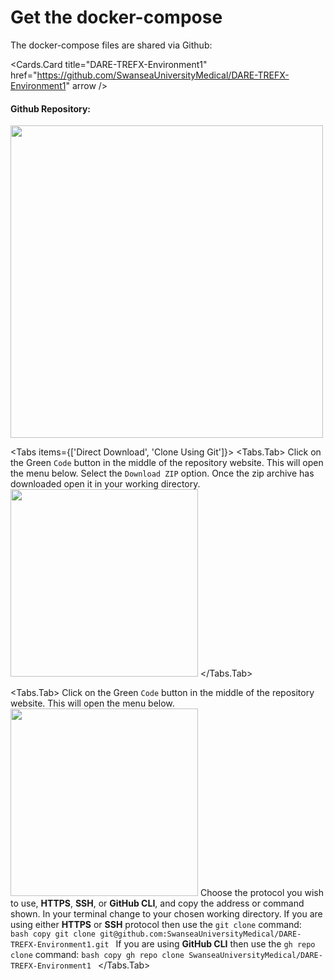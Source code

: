 
# Get the docker-compose 
The docker-compose files are shared via Github:

<Cards.Card
  title="DARE-TREFX-Environment1"
  href="https://github.com/SwanseaUniversityMedical/DARE-TREFX-Environment1"
  arrow
/>

#### Github Repository:
<img src="/images/DARE-TREFX-GitRepo.png" width="500"> </img>

<Tabs items={['Direct Download', 'Clone Using Git']}>
  <Tabs.Tab>
    Click on the Green `Code` button in the middle of the repository website.
    This will open the menu below. Select the `Download ZIP` option.
    Once the zip archive has downloaded open it in your working directory.
    <img src="/images/github_clone_menu.png" width="300"></img>
  </Tabs.Tab>

  <Tabs.Tab>
    Click on the Green `Code` button in the middle of the repository website.
    This will open the menu below.
    <img src="/images/github_clone_menu.png" width="300"></img>
    Choose the protocol you wish to use,
    **HTTPS**, **SSH**, or **GitHub CLI**, and copy the address or command shown.
    In your terminal change to your chosen working directory.
    If you are using either **HTTPS** or **SSH** protocol then use the `git clone` command:    
    ```bash copy
    git clone git@github.com:SwanseaUniversityMedical/DARE-TREFX-Environment1.git
    ```
    If you are using **GitHub CLI** then use the `gh repo clone` command:
    ```bash copy
    gh repo clone SwanseaUniversityMedical/DARE-TREFX-Environment1
    ```
  </Tabs.Tab>
</Tabs>
